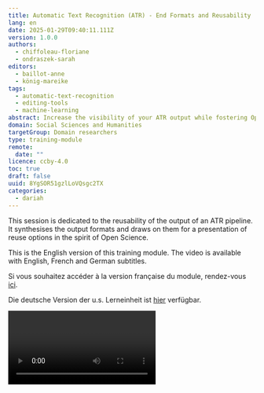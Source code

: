 ```yaml
---
title: Automatic Text Recognition (ATR) - End Formats and Reusability
lang: en
date: 2025-01-29T09:40:11.111Z
version: 1.0.0
authors:
  - chiffoleau-floriane
  - ondraszek-sarah
editors:
  - baillot-anne
  - könig-mareike
tags:
  - automatic-text-recognition
  - editing-tools
  - machine-learning
abstract: Increase the visibility of your ATR output while fostering Open Science.
domain: Social Sciences and Humanities
targetGroup: Domain researchers
type: training-module
remote:
  date: ""
licence: ccby-4.0
toc: true
draft: false
uuid: 8YgSOR51gzlLoVQsgc2TX
categories:
  - dariah
---
```

This session is dedicated to the reusability of the output of an ATR pipeline. It synthesises the output formats and draws on them for a presentation of reuse options in the spirit of Open Science.

This is the English version of this training module. The video is available with English, French and German subtitles.

Si vous souhaitez accéder à la version française du module, rendez-vous [ici](https://harmoniseatr.hypotheses.org/2996).

Die deutsche Version der u.s. Lerneinheit ist [hier](https://harmoniseatr.hypotheses.org/2600) verfügbar.

<Video provider="youtube" id="500dhVkBSx0" />

As a last step of your [ATR](https://harmoniseatr.hypotheses.org/glossary-atr#ATRID) journey, once your transcriptions are done, you probably want to keep working with what you have obtained. To do so, you will have to export your transcriptions. Beforehand, you need to choose an [end format](https://harmoniseatr.hypotheses.org/glossary-atr#EndFormatsID). Here, your choice relies on the kind of information you would like to keep and export.

![Picture of a cat typing on a personal computer. Image generated using the Midjourney AI image generator.](images/b16cfe76-2711-48a8-a1ec-8e0df87125f7.jpeg "Tap, tap, tap… So much data, so many possibilities! Image generated using the Midjourney AI image generator.")

### Why should I export my transcriptions?

We might ask: _Why_ do we export the transcription? There are various reasons for this. However, export is not necessary for all transcriptions. The most common reason behind an export is to create backups of the data because digital tools and servers are not a hundred percent reliable. Export can be done even with unfinished transcriptions when your project is still considered work in progress.

It is necessary to consider all software options before picking one as it is not always possible to change mid-work. In the cases where it is indeed possible to change, you will want to move your data from the current software to the one you want to migrate to. Similarly, by exporting the transcription, you can feed the data to another tool, which can be one of the reuse options.

Exporting can also be done to publish finished transcriptions, whether it is the whole corpus or simply a sample. Finally, if you want to transform your transcribed corpus, an export will be necessary. Although some kinds of exports already propose a transformation, it is essential to correctly choose your output.

### What are the output choices?

![Image of a robot presented with many output options, generated using the Midjourney AI image generator.](images/capture-d-écran-2025-01-21-111843.png "So many questions, even the robot doesn’t have an answer: What’s all this output? Image generated using the Midjourney AI image generator.")

Depending on which software you choose for automatic text recognition, the appropriate option of output can vary. The two main types of export, plain text and layout, are usually met in every one of them, as one or multiple formats. Plain text represents the simplest export of a transcription, as it only provides the text that was manually transcribed, or predicted–and typically corrected. There are two formats for plain text, which are simple text files (.txt) or the DOCX version. The other type of export, the layout, is one that preserves all the information gathered during the whole process of automatic recognition, whether it is metadata, regions, lines, or masks from the segmentation and the text, as well as some additional annotations when the tool allows. The layout export provides an encoded version of the transcription, but depending on the format, the markup language is not the same. There are two kinds, a layout encoded in [HTML](https://harmoniseatr.hypotheses.org/glossary-atr#HTMLID), called [hOCR](https://harmoniseatr.hypotheses.org/glossary-atr#hOCR), and layouts encoded in XML, with specific vocabularies, called [PAGE](https://harmoniseatr.hypotheses.org/glossary-atr#PAGEID) XML and [ALTO](https://harmoniseatr.hypotheses.org/glossary-atr#ALTOID) XML. A third type of export can also be found sometimes, which is a PDF format, representing plain text but with layers, meaning the image is now available in [PDF](https://harmoniseatr.hypotheses.org/glossary-atr#PDFID) format and the segmentation or text recognition is available as layers embedded directly in the PDF.

There are myriads of export formats for different types of usage, and it can happen that you realise at a later stage that the choice you made initially was not the right one, and you discover that you don’t have the possibility to find your transcription again on the software you used. In such situations, some members of the community have created a helpful repository, which lists all the tools that exist to convert one end format to another–you can find the link for this repository [here](https://github.com/cneud/ocr-conversion).



### Openness and reuse

As we said earlier, transcriptions are often made for being reused. You might want to work on it privately, without prying eyes. However, it is more likely that you are working on your transcription as part of a (collaborative) project, destined to be made available in one way or another. In that case, you will have to know about how to guarantee the openness of your project, also being aware of open source tools that can be exploited to reuse your data.

#### How to guarantee openness of your project?

Once you have the output of your data, you will need some additional information to guarantee their openness. To do so, it is essential to follow the [FAIR principles](https://www.go-fair.org/fair-principles/). [FAIR](https://harmoniseatr.hypotheses.org/glossary-atr#FAIRID) stands for Findable, Accessible, Interoperable and Reusable. Simply providing documents with layout information will not be enough, because those would still be missing some content crucial for FAIRness.

Firstly, there should be some metadata, as in the key information of the corpus, such as title, authors, sources, etc. That way, the corpus is not a lost piece, and the people who will consult it will have an easier time understanding it.

Secondly, and this might be one of the most important steps for being able to say that your data is open, you need to provide documentation about the methods and tools that you used for your transcription. Above all, for the data to be interoperable, you need to mention the software used to create the transcription, as each has its particularities. Moreover, the documentation should also outline the transcription rules that you decide to use, especially in cases where irregularities appeared.

It is important to document all choices made so that the people reusing the data will know what to do. Lastly, to make sure that your project is open and reusable, it should be in an open source format. Attention: Some end formats mentioned above, like DOCX, are not open source and should not be used in order to be published.

### How to reuse your data?

With your newly open data, many reuse options emerge. This is not an exhaustive list and other methods are also possible. One reuse option is to archive and/or share your work. Doing that ensures you to have a separate, often online backup. It is also a way to share your data, as it could be useful to someone else from the community. Here, you could use the repository [Zenodo](https://zenodo.org/) or the platform for software sharing [GitHub](https://github.com/), and in a “sharing” more than “archiving” type of way, the catalogue for sharing ATR-ground truth [HTR-United](https://htr-united.github.io/) could also be an interesting option.

Another reuse option is analysis. ATR-ised large corpora can be explored by lexical analysis, text analysis, statistics, etc. To do so, there are open source tools that can be easily downloaded and used, such as TXM or R. With your data, you might also want to obtain a more enriched format than the one you obtained previously. There are various markup languages that you could use, such as the [Text Encoding Initiative (TEI)](https://tei-c.org/) to have your corpus follow the standard for the representation of texts in digital form, or an HTML transformation, to have them directly ready for a publication.

Finally, you might want to publish your data in plain text format or in the format you selected for your transformation. There are several open-source tools to do this, such as [Omeka](https://omeka.org/), or [TEI Publisher](https://teipublisher.com/).

You see, with great transcriptions comes great (re-)usability.



### Conclusion

The reuse of ATR outputs encompasses both a strategy for the creator of the resources to take advantage of their full potential, and a contribution to the community at large by providing resources that comply with the FAIR principles. Choices in formats, repositories, publication platforms are integral to the research process and are greatly facilitated by community-based, open services like those presented in this resource.
